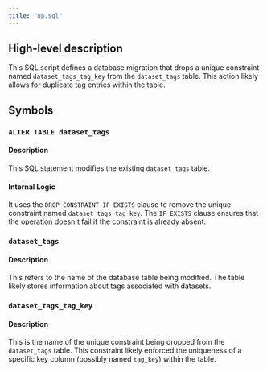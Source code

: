 ```yaml
---
title: "up.sql"
---
```


## High-level description
This SQL script defines a database migration that drops a unique constraint named `dataset_tags_tag_key` from the `dataset_tags` table. This action likely allows for duplicate tag entries within the table.

## Symbols

### `ALTER TABLE dataset_tags`
#### Description
This SQL statement modifies the existing `dataset_tags` table.

#### Internal Logic
It uses the `DROP CONSTRAINT IF EXISTS` clause to remove the unique constraint named `dataset_tags_tag_key`. The `IF EXISTS` clause ensures that the operation doesn't fail if the constraint is already absent. 

### `dataset_tags`
#### Description
This refers to the name of the database table being modified. The table likely stores information about tags associated with datasets.

### `dataset_tags_tag_key`
#### Description
This is the name of the unique constraint being dropped from the `dataset_tags` table. This constraint likely enforced the uniqueness of a specific key column (possibly named `tag_key`) within the table. 
